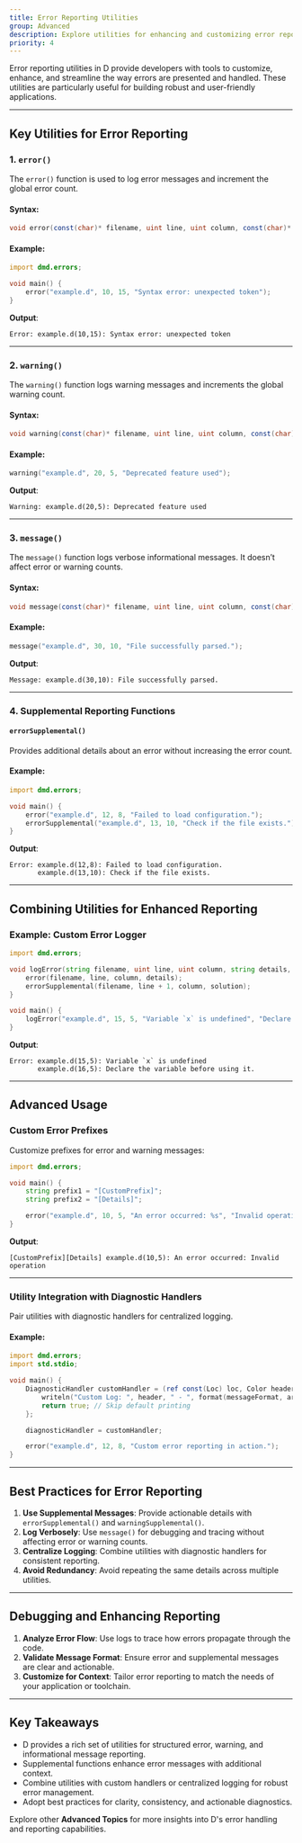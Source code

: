 ```yaml
---
title: Error Reporting Utilities
group: Advanced
description: Explore utilities for enhancing and customizing error reporting in D.
priority: 4
---
```


Error reporting utilities in D provide developers with tools to customize, enhance, and streamline the way errors are presented and handled. These utilities are particularly useful for building robust and user-friendly applications.

---

## Key Utilities for Error Reporting

### 1. `error()`
The `error()` function is used to log error messages and increment the global error count.

#### Syntax:
```d
void error(const(char)* filename, uint line, uint column, const(char)* format, ...);
```

#### Example:
```d
import dmd.errors;

void main() {
    error("example.d", 10, 15, "Syntax error: unexpected token");
}
```

**Output**:
```
Error: example.d(10,15): Syntax error: unexpected token
```

---

### 2. `warning()`
The `warning()` function logs warning messages and increments the global warning count.

#### Syntax:
```d
void warning(const(char)* filename, uint line, uint column, const(char)* format, ...);
```

#### Example:
```d
warning("example.d", 20, 5, "Deprecated feature used");
```

**Output**:
```
Warning: example.d(20,5): Deprecated feature used
```

---

### 3. `message()`
The `message()` function logs verbose informational messages. It doesn’t affect error or warning counts.

#### Syntax:
```d
void message(const(char)* filename, uint line, uint column, const(char)* format, ...);
```

#### Example:
```d
message("example.d", 30, 10, "File successfully parsed.");
```

**Output**:
```
Message: example.d(30,10): File successfully parsed.
```

---

### 4. Supplemental Reporting Functions

#### `errorSupplemental()`
Provides additional details about an error without increasing the error count.

#### Example:
```d
import dmd.errors;

void main() {
    error("example.d", 12, 8, "Failed to load configuration.");
    errorSupplemental("example.d", 13, 10, "Check if the file exists.");
}
```

**Output**:
```
Error: example.d(12,8): Failed to load configuration.
       example.d(13,10): Check if the file exists.
```

---

## Combining Utilities for Enhanced Reporting

### Example: Custom Error Logger
```d
import dmd.errors;

void logError(string filename, uint line, uint column, string details, string solution) {
    error(filename, line, column, details);
    errorSupplemental(filename, line + 1, column, solution);
}

void main() {
    logError("example.d", 15, 5, "Variable `x` is undefined", "Declare the variable before using it.");
}
```

**Output**:
```
Error: example.d(15,5): Variable `x` is undefined
       example.d(16,5): Declare the variable before using it.
```

---

## Advanced Usage

### Custom Error Prefixes
Customize prefixes for error and warning messages:
```d
import dmd.errors;

void main() {
    string prefix1 = "[CustomPrefix]";
    string prefix2 = "[Details]";

    error("example.d", 10, 5, "An error occurred: %s", "Invalid operation", prefix1, prefix2);
}
```

**Output**:
```
[CustomPrefix][Details] example.d(10,5): An error occurred: Invalid operation
```

---

### Utility Integration with Diagnostic Handlers
Pair utilities with diagnostic handlers for centralized logging.

#### Example:
```d
import dmd.errors;
import std.stdio;

void main() {
    DiagnosticHandler customHandler = (ref const(Loc) loc, Color headerColor, const(char)* header, const(char)* messageFormat, __va_list_tag* args, const(char)* prefix1, const(char)* prefix2) nothrow {
        writeln("Custom Log: ", header, " - ", format(messageFormat, args));
        return true; // Skip default printing
    };

    diagnosticHandler = customHandler;

    error("example.d", 12, 8, "Custom error reporting in action.");
}
```

---

## Best Practices for Error Reporting

1. **Use Supplemental Messages**: Provide actionable details with `errorSupplemental()` and `warningSupplemental()`.
2. **Log Verbosely**: Use `message()` for debugging and tracing without affecting error or warning counts.
3. **Centralize Logging**: Combine utilities with diagnostic handlers for consistent reporting.
4. **Avoid Redundancy**: Avoid repeating the same details across multiple utilities.

---

## Debugging and Enhancing Reporting

1. **Analyze Error Flow**: Use logs to trace how errors propagate through the code.
2. **Validate Message Format**: Ensure error and supplemental messages are clear and actionable.
3. **Customize for Context**: Tailor error reporting to match the needs of your application or toolchain.

---

## Key Takeaways

- D provides a rich set of utilities for structured error, warning, and informational message reporting.
- Supplemental functions enhance error messages with additional context.
- Combine utilities with custom handlers or centralized logging for robust error management.
- Adopt best practices for clarity, consistency, and actionable diagnostics.

Explore other **Advanced Topics** for more insights into D's error handling and reporting capabilities.
